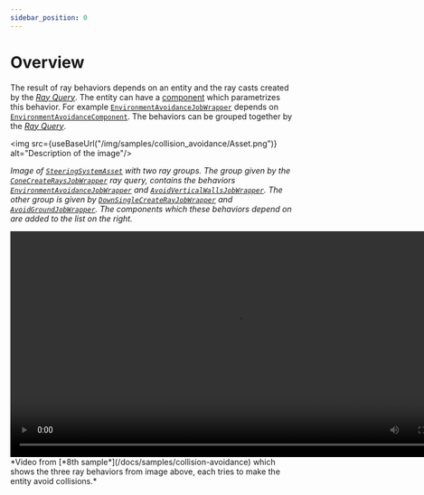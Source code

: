 ```yaml
---
sidebar_position: 0
---
```



# Overview

The result of ray behaviors depends on an entity and the ray casts created by the [*Ray Query*](/docs/documentation-core/queries/ray_queries/overview). The entity can have a [component](/docs/documentation-core/components/IRayBaseBehavior) which parametrizes this behavior. For example [`EnvironmentAvoidanceJobWrapper`](/docs/documentation-defaults/behaviors/ray-behaviors/envrionment-avoidance) depends on [`EnvironmentAvoidanceComponent`](/docs/documentation-defaults/behaviors/ray-behaviors/envrionment-avoidance#environmentavoidancecomponent). The behaviors can be grouped together by the [*Ray Query*](/docs/documentation-core/queries/ray_queries/overview). 

<img src={useBaseUrl("/img/samples/collision_avoidance/Asset.png")} alt="Description of the image"/>

*Image of [`SteeringSystemAsset`](/docs/documentation-core/base-system/SteeringSystemAsset) with two ray groups. The group given by the [`ConeCreateRaysJobWrapper`](/docs/documentation-defaults/queries/ray-queries/cone-create-rays) ray query, contains the behaviors [`EnvironmentAvoidanceJobWrapper`](/docs/documentation-defaults/behaviors/ray-behaviors/envrionment-avoidance) and [`AvoidVerticalWallsJobWrapper`](/docs/documentation-defaults/behaviors/ray-behaviors/avoid-vertical-walls). The other group is given by [`DownSingleCreateRayJobWrapper`](/docs/documentation-defaults/queries/ray-queries/down-single-create-rays) and [`AvoidGroundJobWrapper`](/docs/documentation-defaults/behaviors/ray-behaviors/avoid-ground). The components which these behaviors depend on are added to the list on the right.*

<video controls width="800">
  <source src={useBaseUrl("/videos/samples/collision_avoidance/Video.mp4")} type="video/mp4" />
  Your browser does not support the video tag.
</video>
*Video from [*8th sample*](/docs/samples/collision-avoidance) which shows the three ray behaviors from image above, each tries to make the entity avoid collisions.*